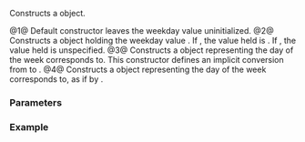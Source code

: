 {{cpp/chrono/weekday/title|1=weekday}}
{{cpp/chrono/weekday/navbar}}
{{dcl begin}}
{{dcl|since=c++20|num=1|1=
weekday() = default;
}}
{{dcl|since=c++20|num=2|
constexpr explicit weekday( unsigned wd ) noexcept;
}}
{{dcl|since=c++20|num=3|
constexpr weekday( const std::chrono::sys_days&amp; sd ) noexcept;
}}
{{dcl|since=c++20|num=4|
constexpr explicit weekday( const std::chrono::local_days&amp; ld ) noexcept;
}}
{{dcl end}}

Constructs a {{tt|weekday}} object.

@1@ Default constructor leaves the weekday value uninitialized.
@2@ Constructs a {{tt|weekday}} object holding the weekday value {{c|wd}}. If {{c|1=wd == 7}}, the value held is {{c|0}}. If {{c|wd &gt; 255}}, the value held is unspecified.
@3@ Constructs a {{tt|weekday}} object representing the day of the week {{c|sd}} corresponds to. This constructor defines an implicit conversion from {{lc|std::chrono::sys_days}} to {{tt|weekday}}.
@4@ Constructs a {{tt|weekday}} object representing the day of the week {{c|ld}} corresponds to, as if by {{c|weekday(std::chrono::sys_days(ld.time_since_epoch()))}}.

===Parameters===
{{par begin}}
{{par|wd|a weekday value}}
{{par|sd|a system days object}}
{{par|ld|a local days object}}
{{par end}}

===Example===
{{example
|code=
#include &lt;chrono&gt;
#include &lt;iomanip&gt;
#include &lt;iostream&gt;

int main()
{
    constexpr std::chrono::weekday friday{5}; // uses overload (2)
    static_assert(friday == std::chrono::Friday);

    for (int y{2020}; y &lt;= 2024; ++y)
    {
        const std::chrono::year cur_year{y};
        for (int cur_month{1}; cur_month != 13; ++cur_month)
        {
            const std::chrono::year_month_day ymd{cur_year/cur_month/13};
            const std::chrono::weekday cur_weekday{std::chrono::sys_days(ymd)}; // (3)
            if (cur_weekday == friday)
                std::cout &lt;&lt; ymd &lt;&lt; " is " &lt;&lt; friday &lt;&lt; '\n';
        }
    }
}
|output=
2020-03-13 is Fri
2020-11-13 is Fri
2021-08-13 is Fri
2022-05-13 is Fri
2023-01-13 is Fri
2023-10-13 is Fri
2024-09-13 is Fri
2024-12-13 is Fri
}}

{{langlinks|es|ja|ru|zh}}